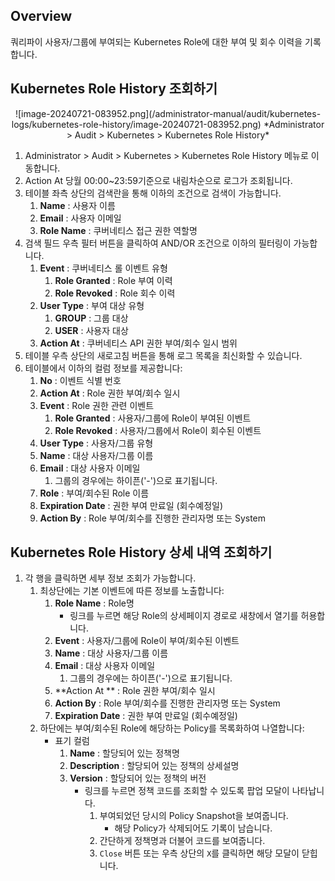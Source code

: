 ## Overview

쿼리파이 사용자/그룹에 부여되는 Kubernetes Role에 대한 부여 및 회수 이력을 기록합니다.

## Kubernetes Role History 조회하기

<p align="center">
![image-20240721-083952.png](/administrator-manual/audit/kubernetes-logs/kubernetes-role-history/image-20240721-083952.png)
*Administrator &gt; Audit &gt; Kubernetes &gt; Kubernetes Role History*
</p>

1. Administrator &gt; Audit &gt; Kubernetes &gt; Kubernetes Role History 메뉴로 이동합니다.
2. Action At 당월 00:00~23:59기준으로 내림차순으로 로그가 조회됩니다. 
3. 테이블 좌측 상단의 검색란을 통해 이하의 조건으로 검색이 가능합니다.
    1.  **Name**  : 사용자 이름
    2.  **Email**  : 사용자 이메일
    3.  **Role Name**  : 쿠버네티스 접근 권한 역할명 
4. 검색 필드 우측 필터 버튼을 클릭하여 AND/OR 조건으로 이하의 필터링이 가능합니다.
    1.  **Event**  : 쿠버네티스 롤 이벤트 유형
        1.  **Role Granted**  : Role 부여 이력
        2.  **Role Revoked**  : Role 회수 이력
    2.  **User Type**  : 부여 대상 유형
        1.  **GROUP**  : 그룹 대상
        2.  **USER**  : 사용자 대상
    3.  **Action At**  : 쿠버네티스 API 권한 부여/회수 일시 범위
5. 테이블 우측 상단의 새로고침 버튼을 통해 로그 목록을 최신화할 수 있습니다.
6. 테이블에서 이하의 컬럼 정보를 제공합니다:
    1.  **No**  : 이벤트 식별 번호 
    2.  **Action At**  : Role 권한 부여/회수 일시 
    3.  **Event**  : Role 권한 관련 이벤트 
        1.  **Role Granted**  : 사용자/그룹에 Role이 부여된 이벤트
        2.  **Role Revoked**  : 사용자/그룹에서 Role이 회수된 이벤트 
    4.  **User Type**  : 사용자/그룹 유형 
    5.  **Name**  : 대상 사용자/그룹 이름
    6.  **Email**  : 대상 사용자 이메일 
        1. 그룹의 경우에는 하이픈('-')으로 표기됩니다. 
    7.  **Role**  : 부여/회수된 Role 이름
    8.  **Expiration Date**  : 권한 부여 만료일 (회수예정일)
    9.  **Action By**  : Role 부여/회수를 진행한 관리자명 또는 System 

## Kubernetes Role History 상세 내역 조회하기

1. 각 행을 클릭하면 세부 정보 조회가 가능합니다. 
    1. 최상단에는 기본 이벤트에 따른 정보를 노출합니다:
        1.  **Role Name**  : Role명
            * 링크를 누르면 해당 Role의 상세페이지 경로로 새창에서 열기를 허용합니다. 
        2.  **Event**  : 사용자/그룹에 Role이 부여/회수된 이벤트
        3.  **Name**  : 대상 사용자/그룹 이름
        4.  **Email**  : 대상 사용자 이메일 
            1. 그룹의 경우에는 하이픈('-')으로 표기됩니다. 
        5.  **Action At ** : Role 권한 부여/회수 일시 
        6.  **Action By**  : Role 부여/회수를 진행한 관리자명 또는 System 
        7.  **Expiration Date**  : 권한 부여 만료일 (회수예정일)
    2. 하단에는 부여/회수된 Role에 해당하는 Policy를 목록화하여 나열합니다: 
        * 표기 컬럼 
            1.  **Name**  : 할당되어 있는 정책명
            2.  **Description**  : 할당되어 있는 정책의 상세설명 
            3.  **Version**  : 할당되어 있는 정책의 버전
                * 링크를 누르면 정책 코드를 조회할 수 있도록 팝업 모달이 나타납니다. 
                    1. 부여되었던 당시의 Policy Snapshot을 보여줍니다. 
                        * 해당 Policy가 삭제되어도 기록이 남습니다. 
                    2. 간단하게 정책명과 더불어 코드를 보여줍니다. 
                    3. `Close` 버튼 또는 우측 상단의 `X`를 클릭하면 해당 모달이 닫힙니다. 
